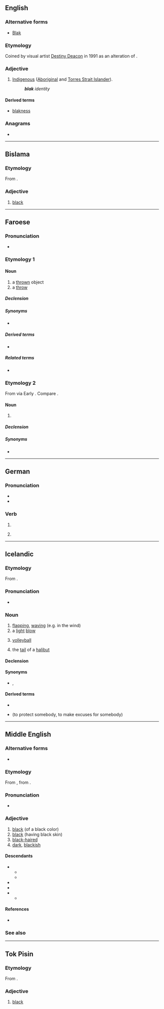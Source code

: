 ==English==

===Alternative forms===
* [[Blak]]

===Etymology===
Coined by visual artist [[w:Destiny Deacon|Destiny Deacon]] in 1991 as an alteration of {{m|en|black}}.

===Adjective===
{{en-adj|?}}

# {{lb|en|Australia}} [[Indigenous]] ([[Aboriginal]] and [[Torres Strait Islander]]).
#: '''''blak''' identity''

====Derived terms====
* [[blakness]]

===Anagrams===
* {{anagrams|en|a=abkl|Balk|balk}}

----

==Bislama==

===Etymology===
From {{inh|bi|en|black}}.

===Adjective===
{{head|bi|adjective}}

# [[black]]

----

==Faroese==

===Pronunciation===
* {{IPA|fo|/plɛaːk/}}
*: {{rhymes|fo|ɛaːk}}

===Etymology 1===
{{verbal noun of|fo|blaka}}

====Noun====
{{fo-noun|n|blaks|bløk}}

# a [[thrown]] object
# a [[throw]]

=====Declension=====
{{fo-decl-noun-n5|bl|a|k|ø}}

=====Synonyms=====
* {{l|fo|kast}}

=====Derived terms=====
* {{l|fo|kavablak}}

=====Related terms=====
* {{l|fo|blaka}}

===Etymology 2===
From {{der|fo|sga|bláthach}} via Early {{der|fo|sco-smi|-}}. Compare {{cog|gd|blàthach}}.

====Noun====
{{fo-noun|n|blaks|-}}

# {{l|en|buttermilk}}

=====Declension=====
{{fo-decl-noun-n5-s|blak}}

=====Synonyms=====
* {{l|fo|blaðak}}

----

==German==

===Pronunciation===
* {{audio|de|De-blak.ogg|Audio}}
* {{rhymes|de|aːk}}

===Verb===
{{head|de|verb form}}

# {{verb form of|de|blaken||s|imp}}
# {{lb|de|colloquial}} {{verb form of|de|blaken||1|s|pres}}

----

==Icelandic==
{{wikipedia|lang=is}}

===Etymology===
From {{der|is|non|blak}}.

===Pronunciation===
* {{IPA|is|/plaːk/}}
*: {{rhymes|is|aːk}}

===Noun===
{{is-noun|n|blaks|blök}}

# [[flapping]], [[waving]] (e.g. in the wind)
# a [[light]] [[blow]]
# {{lb|is|sports}} [[volleyball]]
# the [[tail]] of a [[halibut]]

====Declension====
{{is-decl-noun-n-s|bl|a|k}}

====Synonyms====
* {{sense|light blow}} {{l|is|skellur}}, {{l|is|högg}}

====Derived terms====
{{rel-top| derived terms}}
* {{l|is|strandblak}}
{{rel-mid}}
{{rel-bottom}}

{{rel-top| derived terms}}
* {{l|is|bera blak af|bera blak af einhverjum}} (to protect somebody, to make excuses for somebody)
{{rel-mid}}
{{rel-bottom}}

----

==Middle English==

===Alternative forms===
* {{alter|enm|blake|blakke|black|blac}}

===Etymology===
From {{inh|enm|ang|blæc}}, from {{inh|enm|gem-pro|*blakaz}}.

===Pronunciation===
* {{IPA|enm|/blak/|/blaːk/}}

===Adjective===
{{enm-adj|blake|blakker|blakkest}}

# [[black]] (of a black color)
# [[black]] (having black skin)
# [[black-haired]]
# [[dark]], [[blackish]]

====Descendants====
* {{desc|en|black}}
** {{desc|nl|black|bor=1}}
** {{desc|fr|black|bor=1}}
* {{desc|sco|black}}
* {{desc|yol|bhlock}}
* {{desc|da|blæk|bor=1}}
** {{desc|kl|pilikki|bor=1}}

====References====
* {{R:MED Online|entry=blā̆k (adj.)|id=MED5068}}

===See also===
{{table:colors/enm}}

----

==Tok Pisin==

===Etymology===
From {{inh|tpi|en|black}}.

===Adjective===
{{head|tpi|adjective}}

{{topic|tpi|Colors}}

# [[black]]